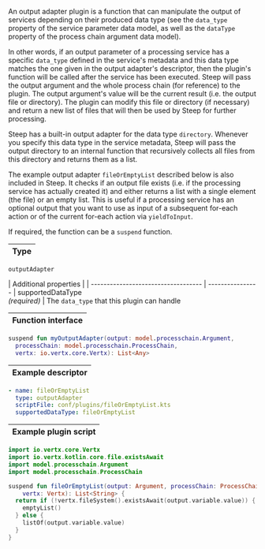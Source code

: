 
An output adapter plugin is a function that can manipulate the output of
services depending on their produced data type (see the `data_type` property
of the <ScrollLink href="#service-parameters">service parameter</ScrollLink>
data model, as well as the `dataType` property of the <ScrollLink href="#arguments">process chain argument</ScrollLink> data model).

In other words, if an <ScrollLink href="#output-parameters">output parameter</ScrollLink>
of a processing service has a specific `data_type` defined in the <ScrollLink href="#service-metadata">service's metadata</ScrollLink>
and this data type matches the one given in the output adapter's descriptor,
then the plugin's function will be called after the service has been executed.
Steep will pass the output argument and the whole process chain (for reference)
to the plugin. The output argument's value will be the current result (i.e. the
output file or directory). The plugin can modify this file or directory (if
necessary) and return a new list of files that will then be used by Steep for
further processing.

Steep has a built-in output adapter for the data type `directory`. Whenever you
specify this data type in the service metadata, Steep will pass the output
directory to an internal function that recursively collects all files from this
directory and returns them as a list.

The example output adapter `fileOrEmptyList` described below is also included
in Steep. It checks if an output file exists (i.e. if the processing service
has actually created it) and either returns a list with a single element (the
file) or an empty list. This is useful if a processing service has an optional
output that you want to use as input of a subsequent <ScrollLink href="#for-each-actions">for-each action</ScrollLink>
or of the current for-each action via `yieldToInput`.

If required, the function can be a `suspend` function.

| Type |
| ---- |

`outputAdapter`

| Additional properties               |
| ----------------------------------- | ----------------
| supportedDataType<br />*(required)* | The `data_type` that this plugin can handle

| Function interface |
| ------------------ |

```kotlin
suspend fun myOutputAdapter(output: model.processchain.Argument,
  processChain: model.processchain.ProcessChain,
  vertx: io.vertx.core.Vertx): List<Any>
```

| Example descriptor |
| ------------------ |

```yaml
- name: fileOrEmptyList
  type: outputAdapter
  scriptFile: conf/plugins/fileOrEmptyList.kts
  supportedDataType: fileOrEmptyList
```

| Example plugin script |
| --------------------- |

```kotlin
import io.vertx.core.Vertx
import io.vertx.kotlin.core.file.existsAwait
import model.processchain.Argument
import model.processchain.ProcessChain

suspend fun fileOrEmptyList(output: Argument, processChain: ProcessChain,
    vertx: Vertx): List<String> {
  return if (!vertx.fileSystem().existsAwait(output.variable.value)) {
    emptyList()
  } else {
    listOf(output.variable.value)
  }
}
```
